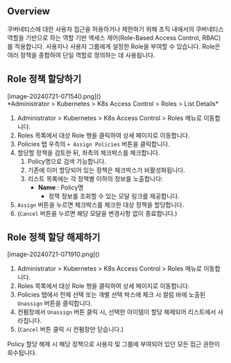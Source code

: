 
## Overview
쿠버네티스에 대한 사용자 접근을 허용하거나 제한하기 위해 조직 내에서의 쿠버네티스 역할을 기반으로 하는 역할 기반 액세스 제어(Role-Based Access Control, RBAC)를 적용합니다. 사용자나 사용자 그룹에게 설정한 Role을 부여할 수 있습니다. Role은 여러 정책을 종합하여 단일 역할로 정의하는 데 사용됩니다.



## Role 정책 할당하기
<p align="center">
<div>[image-20240721-071540.png]()</div>
*Administrator &gt; Kubernetes &gt; K8s Access Control &gt; Roles &gt; List Details*
</p>

1. Administrator &gt; Kubernetes &gt; K8s Access Control &gt; Roles 메뉴로 이동합니다.
2. Roles 목록에서 대상 Role 행을 클릭하여 상세 페이지로 이동합니다.
3. Policies 탭 우측의 `+ Assign Policies` 버튼을 클릭합니다.
4. 할당할 정책을 검토한 뒤, 좌측의 체크박스를 체크합니다. 
    1. Policy명으로 검색 가능합니다.
    2. 기존에 이미 할당되어 있는 정책은 체크박스가 비활성화됩니다.
    3. 리스트 목록에는 각 정책별 이하의 정보를 노출합니다:
        *  **Name**  : Policy명 
            * 정책 정보를 조회할 수 있는 모달 링크를 제공합니다.
5. `Assign` 버튼을 누르면 체크박스를 체크한 대상 정책을 할당합니다.
6. (`Cancel` 버튼을 누르면 해당 모달을 변경사항 없이 종료합니다.)



## Role 정책 할당 해제하기
<p align="left">
<div>[image-20240721-071910.png]()</div>
</p>

1. Administrator &gt; Kubernetes &gt; K8s Access Control &gt; Roles 메뉴로 이동합니다.
2. Roles 목록에서 대상 Role 행을 클릭하여 상세 페이지로 이동합니다.
3. Policies 탭에서 전체 선택 또는 개별 선택 박스에 체크 시 컬럼 바에 노출된 `Unassign` 버튼을 클릭합니다.
4. 컨펌창에서 `Unassign` 버튼 클릭 시, 선택한 아이템이 할당 해제되어 리스트에서 사라집니다.
5. (`Cancel` 버튼 클릭 시 컨펌창만 닫습니다.)

<Callout type="important">
Policy 할당 해제 시 해당 정책으로 사용자 및 그룹에 부여되어 있던 모든 접근 권한이 회수됩니다.
</Callout>
